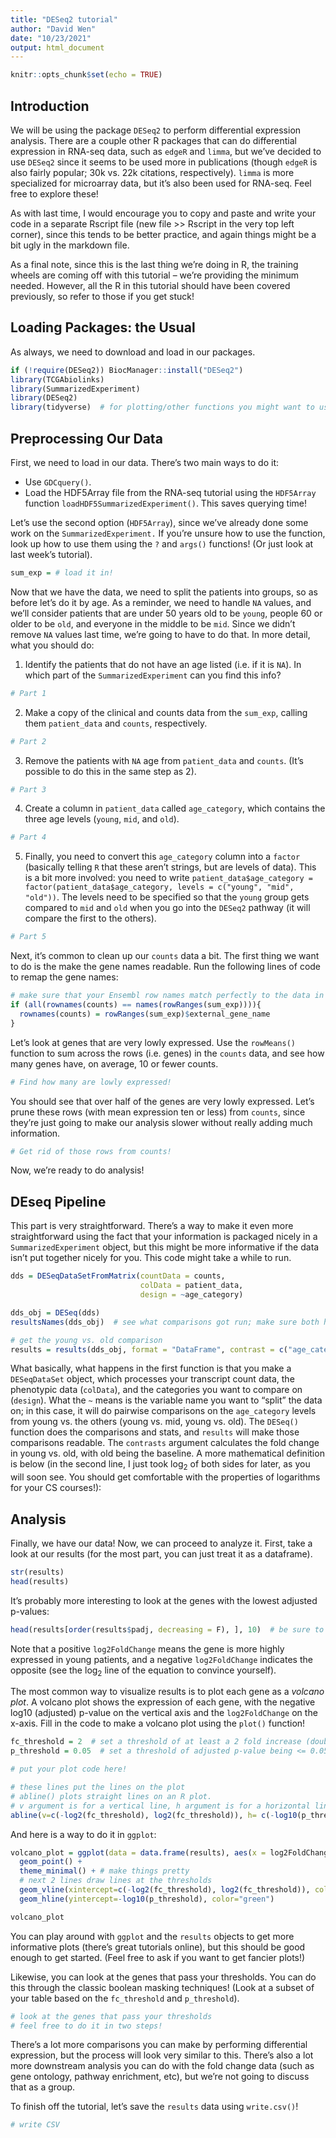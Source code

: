 ```yaml
---
title: "DESeq2 tutorial"
author: "David Wen"
date: "10/23/2021"
output: html_document
---
```


```r
knitr::opts_chunk$set(echo = TRUE)
```

## Introduction
We will be using the package `DESeq2` to perform differential expression analysis. There are a couple other R packages that can do differential expression in RNA-seq data, such as `edgeR` and `limma`, but we've decided to use `DESeq2` since it seems to be used more in publications (though `edgeR` is also fairly popular; 30k vs. 22k citations, respectively). `limma` is more specialized for microarray data, but it's also been used for RNA-seq. Feel free to explore these!

As with last time, I would encourage you to copy and paste and write your code in a separate Rscript file (new file >> Rscript in the very top left corner), since this tends to be better practice, and again things might be a bit ugly in the markdown file.

As a final note, since this is the last thing we're doing in R, the training wheels are coming off with this tutorial -- we're providing the minimum needed. However, all the R in this tutorial should have been covered previously, so refer to those if you get stuck!

## Loading Packages: the Usual

As always, we need to download and load in our packages.
```r
if (!require(DESeq2)) BiocManager::install("DESeq2")
library(TCGAbiolinks)
library(SummarizedExperiment)
library(DESeq2)
library(tidyverse)  # for plotting/other functions you might want to use
```

## Preprocessing Our Data
First, we need to load in our data. There's two main ways to do it:

* Use `GDCquery()`.
* Load the HDF5Array file from the RNA-seq tutorial using the `HDF5Array` function `loadHDF5SummarizedExperiment()`. This saves querying time!

Let's use the second option (`HDF5Array`), since we've already done some work on the `SummarizedExperiment.` If you're unsure how to use the function, look up how to use them using the `?` and `args()` functions! (Or just look at last week's tutorial).

```r
sum_exp = # load it in!
```

Now that we have the data, we need to split the patients into groups, so as before let's do it by age. As a reminder, we need to handle `NA` values, and we'll consider patients that are under 50 years old to be `young`, people 60 or older to be `old`, and everyone in the middle to be `mid`. Since we didn't remove `NA` values last time, we're going to have to do that. In more detail, what you should do:

1. Identify the patients that do not have an age listed (i.e. if it is `NA`). In which part of the `SummarizedExperiment` can you find this info?

```r
# Part 1
```

2. Make a copy of the clinical and counts data from the `sum_exp`, calling them `patient_data` and `counts`, respectively.

```r
# Part 2
```

3. Remove the patients with `NA` age from `patient_data` and `counts`. (It's possible to do this in the same step as 2).

```r
# Part 3
```

4. Create a column in `patient_data` called `age_category`, which contains the three age levels (`young`, `mid`, and `old`).

```r
# Part 4
```

5. Finally, you need to convert this `age_category` column into a `factor` (basically telling `R` that these aren't strings, but are levels of data). This is a bit more involved: you need to write `patient_data$age_category = factor(patient_data$age_category, levels = c("young", "mid", "old"))`. The levels need to be specified so that the `young` group gets compared to `mid` and `old` when you go into the `DESeq2` pathway (it will compare the first to the others).

```r
# Part 5
```

Next, it's common to clean up our `counts` data a bit. The first thing we want to do is the make the gene names readable. Run the following lines of code to remap the gene names:

```r
# make sure that your Ensembl row names match perfectly to the data in rowRanges before replacing
if (all(rownames(counts) == names(rowRanges(sum_exp)))){
  rownames(counts) = rowRanges(sum_exp)$external_gene_name
}
```

Let's look at genes that are very lowly expressed. Use the `rowMeans()` function to sum across the rows (i.e. genes) in the `counts` data, and see how many genes have, on average, 10 or fewer counts.
```r
# Find how many are lowly expressed!
```

You should see that over half of the genes are very lowly expressed. Let's prune these rows (with mean expression ten or less) from `counts`, since they're just going to make our analysis slower without really adding much information.

```r
# Get rid of those rows from counts!
```

Now, we're ready to do analysis!

## DEseq Pipeline

This part is very straightforward. There's a way to make it even more straightforward using the fact that your information is packaged nicely in a `SummarizedExperiment` object, but this might be more informative if the data isn't put together nicely for you. This code might take a while to run.
```r
dds = DESeqDataSetFromMatrix(countData = counts,
                             colData = patient_data,
                             design = ~age_category)

dds_obj = DESeq(dds)
resultsNames(dds_obj)  # see what comparisons got run; make sure both have young

# get the young vs. old comparison
results = results(dds_obj, format = "DataFrame", contrast = c("age_category", "young", "old"))
```

What basically, what happens in the first function is that you make a `DESeqDataSet` object, which processes your transcript count data, the phenotypic data (`colData`), and the categories you want to compare on (`design`). What the `~` means is the variable name you want to "split" the data on; in this case, it will do pairwise comparisons on the `age_category` levels from young vs. the others (young vs. mid, young vs. old). The `DESeq()` function does the comparisons and stats, and `results` will make those comparisons readable. The `contrasts` argument calculates the fold change in young vs. old, with old being the baseline. A more mathematical definition is below (in the second line, I just took $\log_2$ of both sides for later, as you will soon see. You should get comfortable with the properties of logarithms for your CS courses!):

\begin{align}
\text{fold change}_{x} &= \frac{\mathrm{counts}_\text{gene $x$, young}}{\mathrm{counts}_\text{gene $x$, old}} \\
\log_2 \text{fold change}_{x} &= \log_2 \mathrm{counts}_\text{gene $x$, young} - \log_2 \mathrm{counts}_\text{gene $x$, old}
\label{eq:log2fc}
\end{align}

## Analysis
Finally, we have our data! Now, we can proceed to analyze it. First, take a look at our results (for the most part, you can just treat it as a dataframe).
```r
str(results)
head(results)
```

It's probably more interesting to look at the genes with the lowest adjusted p-values:
```r
head(results[order(results$padj, decreasing = F), ], 10)  # be sure to understand what this is doing!
```

Note that a positive `log2FoldChange` means the gene is more highly expressed in young patients, and a negative `log2FoldChange` indicates the opposite (see the $\log_2$ line of the equation to convince yourself).

The most common way to visualize results is to plot each gene as a *volcano plot*. A volcano plot shows the expression of each gene, with the negative log10 (adjusted) p-value on the vertical axis and the `log2FoldChange` on the x-axis. Fill in the code to make a volcano plot using the `plot()` function!

```r
fc_threshold = 2  # set a threshold of at least a 2 fold increase (double)
p_threshold = 0.05  # set a threshold of adjusted p-value being <= 0.05

# put your plot code here!

# these lines put the lines on the plot
# abline() plots straight lines on an R plot.
# v argument is for a vertical line, h argument is for a horizontal line, col argument is color
abline(v=c(-log2(fc_threshold), log2(fc_threshold)), h= c(-log10(p_threshold)), col="green")
```

And here is a way to do it in `ggplot`:
```r

volcano_plot = ggplot(data = data.frame(results), aes(x = log2FoldChange, y = -log10(padj))) + 
  geom_point() + 
  theme_minimal() + # make things pretty
  # next 2 lines draw lines at the thresholds
  geom_vline(xintercept=c(-log2(fc_threshold), log2(fc_threshold)), color="green") + 
  geom_hline(yintercept=-log10(p_threshold), color="green")

volcano_plot
```

You can play around with `ggplot` and the `results` objects to get more informative plots (there's great tutorials online), but this should be good enough to get started. (Feel free to ask if you want to get fancier plots!)

Likewise, you can look at the genes that pass your thresholds. You can do this through the classic boolean masking techniques! (Look at a subset of your table based on the `fc_threshold` and `p_threshold`).
```r
# look at the genes that pass your thresholds
# feel free to do it in two steps!
```

There's a lot more comparisons you can make by performing differential expression, but the process will look very similar to this. There's also a lot more downstream analysis you can do with the fold change data (such as gene ontology, pathway enrichment, etc), but we're not going to discuss that as a group. 

To finish off the tutorial, let's save the `results` data using `write.csv()`!

```r
# write CSV 
```

